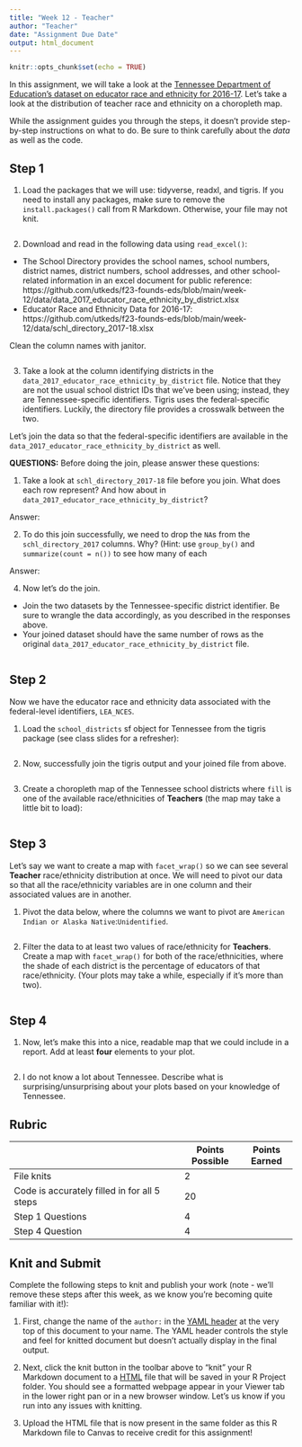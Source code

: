 ```yaml
---
title: "Week 12 - Teacher"
author: "Teacher"
date: "Assignment Due Date"
output: html_document
---
```


```r
knitr::opts_chunk$set(echo = TRUE)
```

In this assignment, we will take a look at the [Tennessee Department of Education's dataset on educator race and ethnicity for 2016-17](https://www.tn.gov/education/districts/federal-programs-and-oversight/data/data-downloads.html). Let's take a look at the distribution of teacher race and ethnicity on a choropleth map.

While the assignment guides you through the steps, it doesn't provide step-by-step instructions on what to do. Be sure to think carefully about the *data* as well as the code.

## Step 1

1. Load the packages that we will use: tidyverse, readxl, and tigris. If you need to install any packages, make sure to remove the `install.packages()` call from R Markdown. Otherwise, your file may not knit.

```r

```

2. Download and read in the following data using `read_excel()`:

- The School Directory provides the school names, school numbers, district names, district numbers, school addresses, and other school-related information in an excel document for public reference: https://github.com/utkeds/f23-founds-eds/blob/main/week-12/data/data_2017_educator_race_ethnicity_by_district.xlsx
- Educator Race and Ethnicity Data for 2016-17: https://github.com/utkeds/f23-founds-eds/blob/main/week-12/data/schl_directory_2017-18.xlsx

Clean the column names with janitor.

```r

```

3. Take a look at the column identifying districts in the `data_2017_educator_race_ethnicity_by_district` file. Notice that they are not the usual school district IDs that we've been using; instead, they are Tennessee-specific identifiers. Tigris uses the federal-specific identifiers. Luckily, the directory file provides a crosswalk between the two. 

Let's join the data so that the federal-specific identifiers are available in the `data_2017_educator_race_ethnicity_by_district` as well.

**QUESTIONS:** Before doing the join, please answer these questions:

1. Take a look at `schl_directory_2017-18` file before you join. What does each row represent? And how about in `data_2017_educator_race_ethnicity_by_district`?

Answer:

2. To do this join successfully, we need to drop the `NA`s from the `schl_directory_2017` columns. Why? (Hint: use `group_by()` and `summarize(count = n())` to see how many of each

Answer:

4. Now let's do the join. 

- Join the two datasets by the Tennessee-specific district identifier. Be sure to wrangle the data accordingly, as you described in the responses above.
- Your joined dataset should have the same number of rows as the original `data_2017_educator_race_ethnicity_by_district` file.

```r

```

## Step 2

Now we have the educator race and ethnicity data associated with the federal-level identifiers, `LEA_NCES`.

1. Load the `school_districts` sf object for Tennessee from the tigris package (see class slides for a refresher):

```r

```

2. Now, successfully join the tigris output and your joined file from above.

```r

```

3. Create a choropleth map of the Tennessee school districts where `fill` is one of the available race/ethnicities of **Teachers** (the map may take a little bit to load):

```r

```

## Step 3

Let's say we want to create a map with `facet_wrap()` so we can see several **Teacher** race/ethnicity distribution at once. We will need to pivot our data so that all the race/ethnicity variables are in one column and their associated values are in another.

1. Pivot the data below, where the columns we want to pivot are `American Indian or Alaska Native`:`Unidentified`.

```r

```

2. Filter the data to at least two values of race/ethnicity for **Teachers**. Create a map with `facet_wrap()` for both of the race/ethnicities, where the shade of each district is the percentage of educators of that race/ethnicity. (Your plots may take a while, especially if it's more than two).

```r

```

## Step 4

1. Now, let's make this into a nice, readable map that we could include in a report. Add at least **four** elements to your plot.

```r

```

2. I do not know a lot about Tennessee. Describe what is surprising/unsurprising about your plots based on your knowledge of Tennessee.

## Rubric

|                                               | Points Possible | Points Earned |
|-----------------------------------------------|-----------------|---------------|
| File knits                                    | 2               |               |
| Code is accurately filled in for all 5 steps  | 20              |               |
| Step 1 Questions                              | 4               |               |
| Step 4 Question                               | 4               |               |

## Knit and Submit

Complete the following steps to knit and publish your work (note - we'll remove these steps after this week, as we know you're becoming quite familiar with it!):

1.  First, change the name of the `author:` in the [YAML header](https://bookdown.org/yihui/rmarkdown-cookbook/rmarkdown-anatomy.html#yaml-metadata) at the very top of this document to your name. The YAML header controls the style and feel for knitted document but doesn't actually display in the final output.

2.  Next, click the knit button in the toolbar above to "knit" your R Markdown document to a [HTML](https://bookdown.org/yihui/rmarkdown/html-document.html) file that will be saved in your R Project folder. You should see a formatted webpage appear in your Viewer tab in the lower right pan or in a new browser window. Let's us know if you run into any issues with knitting.

3.  Upload the HTML file that is now present in the same folder as this R Markdown file to Canvas to receive credit for this assignment!
